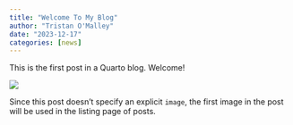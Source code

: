 ```yaml
---
title: "Welcome To My Blog"
author: "Tristan O'Malley"
date: "2023-12-17"
categories: [news]
---
```


This is the first post in a Quarto blog. Welcome!

![](thumbnail.jpg)

Since this post doesn't specify an explicit `image`, the first image in the post will be used in the listing page of posts.
